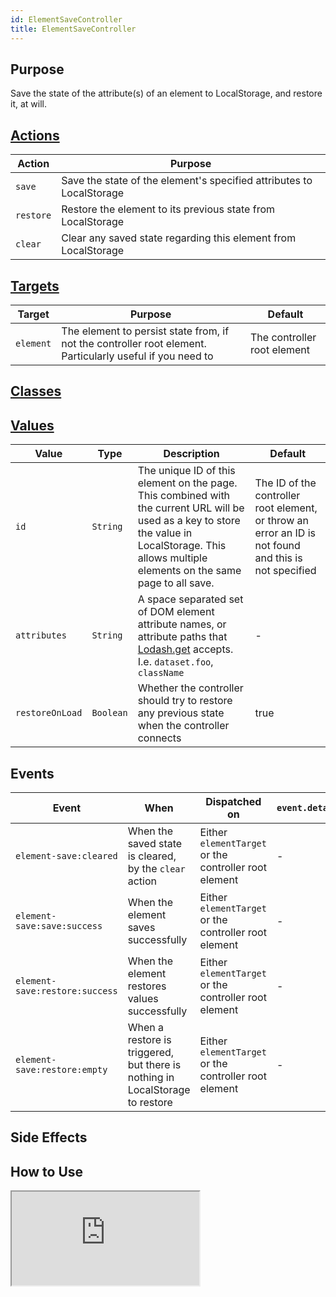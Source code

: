 ```yaml
---
id: ElementSaveController
title: ElementSaveController
---
```




## Purpose

Save the state of the attribute(s) of an element to LocalStorage, and restore it, at will.

## [Actions](https://stimulus.hotwire.dev/reference/actions)

| Action    | Purpose                                                              |
|-----------|----------------------------------------------------------------------|
| `save`    | Save the state of the element's specified attributes to LocalStorage |
| `restore` | Restore the element to its previous state from LocalStorage          |
| `clear`   | Clear any saved state regarding this element from LocalStorage       |

## [Targets](https://stimulus.hotwire.dev/reference/targets)

| Target    | Purpose                                                                                                   | Default                     |
|-----------|-----------------------------------------------------------------------------------------------------------|-----------------------------|
| `element` | The element to persist state from, if not the controller root element. Particularly useful if you need to | The controller root element |


## [Classes](https://stimulus.hotwire.dev/reference/classes)
<NoClasses/>

## [Values](https://stimulus.hotwire.dev/reference/values)

| Value           | Type      | Description                                                                                                                                                                                         | Default                                                                                               |
|-----------------|-----------|-----------------------------------------------------------------------------------------------------------------------------------------------------------------------------------------------------|-------------------------------------------------------------------------------------------------------|
| `id`            | `String`  | The unique ID of this element on the page. This combined with the current URL will be used as a key to store the value in LocalStorage. This allows multiple elements on the same page to all save. | The ID of the controller root element, or throw an error an ID is not found and this is not specified |
| `attributes`    | `String`  | A space separated set of DOM element attribute names, or attribute paths that [Lodash.get](https://lodash.com/docs/#get) accepts. I.e. `dataset.foo`, `className`                                   | -                                                                                                     |
| `restoreOnLoad` | `Boolean` | Whether the controller should try to restore any previous state when the controller connects                                                                                                        | true                                                                                                  |

## Events

| Event                          | When                                                                         | Dispatched on                                         | `event.detail` |
|--------------------------------|------------------------------------------------------------------------------|-------------------------------------------------------|----------------|
| `element-save:cleared`         | When the saved state is cleared, by the `clear` action                       | Either `elementTarget` or the controller root element | -              |
| `element-save:save:success`    | When the element saves successfully                                          | Either `elementTarget` or the controller root element | -              |
| `element-save:restore:success` | When the element restores values successfully                                | Either `elementTarget` or the controller root element | -              |
| `element-save:restore:empty`   | When a restore is triggered, but there is nothing in LocalStorage to restore | Either `elementTarget` or the controller root element | -              |


## Side Effects
<NoSideEffects/>

## How to Use

<iframe
  src="https://stimulus-library.netlify.app/controllers/element_save_controller.html"
  style={{width: "100%", height: "500px", border: "0", borderRadius: "4px", overflow: "hidden"}}
  sandbox="allow-forms allow-modals allow-popups allow-presentation allow-same-origin allow-scripts"
/>

